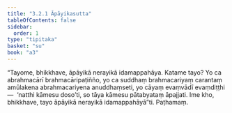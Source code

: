 ```yaml
---
title: "3.2.1 Āpāyikasutta"
tableOfContents: false
sidebar:
  order: 1
type: "tipitaka"
basket: "su"
book: "a3"
---
```



<DynamicBreadcrumb />

<Division number="114" book="a3" bookNo="15" page="269">

<Paragraph number="908" book="a3">
“Tayome, bhikkhave, āpāyikā nerayikā idamappahāya. Katame tayo? Yo ca abrahmacārī brahmacāripaṭiñño, yo ca suddhaṃ brahmacariyaṃ carantaṃ amūlakena abrahmacariyena anuddhaṃseti, yo cāyaṃ evaṃvādī evaṃdiṭṭhi—  ‘natthi kāmesu doso’ti, so tāya kāmesu pātabyataṃ āpajjati. Ime kho, bhikkhave, tayo āpāyikā nerayikā idamappahāyā”ti.

</Paragraph>
</Division>

<Paragraph number="909" type="center" book="a3">
Paṭhamaṃ.
</Paragraph>